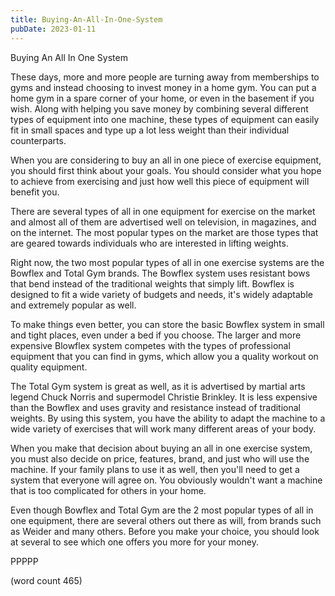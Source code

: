 ```yaml
---
title: Buying-An-All-In-One-System
pubDate: 2023-01-11
---
```


Buying An All In One System

These days, more and more people are turning away
from memberships to gyms and instead choosing to 
invest money in a home gym.  You can put a home
gym in a spare corner of your home, or even in the
basement if you wish.  Along with helping you save
money by combining several different types of 
equipment into one machine, these types of equipment
can easily fit in small spaces and type up a lot
less weight than their individual counterparts.

When you are considering to buy an all in one piece
of exercise equipment, you should first think 
about your goals.  You should consider what you 
hope to achieve from exercising and just how well
this piece of equipment will benefit you.

There are several types of all in one equipment for
exercise on the market and almost all of them are
advertised well on television, in magazines, and 
on the internet.  The most popular types on the
market are those types that are geared towards
individuals who are interested in lifting weights.

Right now, the two most popular types of all in
one exercise systems are the Bowflex and Total Gym
brands.  The Bowflex system uses resistant bows 
that bend instead of the traditional weights that
simply lift.  Bowflex is designed to fit a wide
variety of budgets and needs, it's widely 
adaptable and extremely popular as well.

To make things even better, you can store the
basic Bowflex system in small and tight places,
even under a bed if you choose.  The larger and
more expensive Blowflex system competes with 
the types of professional equipment that you can
find in gyms, which allow you a quality workout
on quality equipment.

The Total Gym system is great as well, as it
is advertised by martial arts legend Chuck Norris
and supermodel Christie Brinkley.  It is less
expensive than the Bowflex and uses gravity
and resistance instead of traditional weights.
By using this system, you have the ability to
adapt the machine to a wide variety of exercises
that will work many different areas of your body.

When you make that decision about buying an all
in one exercise system, you must also decide 
on price, features, brand, and just who will use
the machine.  If your family plans to use it as
well, then you'll need to get a system that 
everyone will agree on.  You obviously wouldn't
want a machine that is too complicated for
others in your home.

Even though Bowflex and Total Gym are the 2 most
popular types of all in one equipment, there are
several others out there as will, from brands
such as Weider and many others.  Before you
make your choice, you should look at several
to see which one offers you more for your money.

PPPPP

(word count 465)